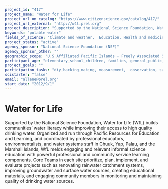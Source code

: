 ```yaml
---
project_id: "417"
project_name: "Water for Life"
project_url_on_catalog: "https://www.citizenscience.gov/catalog/417/"
project_url_external: "http://w4l.prel.org"
project_description: "Supported by the National Science Foundation, Water for Life (WfL) builds communities\u2019 water literacy while improving their access to high quality drinking water. Organized and run through Pacific Resources for Education and Learning, and coordinated by professional educators, environmentalists, and water systems staff in Chuuk, Yap, Palau, and the Marshall Islands, WfL melds engaging and relevant informal science education with powerful professional and community service learning components.  Core Teams in each site prioritize, plan, implement, and evaluate projects such as renovating rainwater catchment systems, improving groundwater and surface water sources, creating educational materials, and engaging community members in monitoring and maintaining quality of drinking water sources."
keywords: "potable water"
fields_of_science: "Climate and weather,  Education, Health and medicine"
project_status: "active"
agency_sponsor: "National Science Foundation (NSF)"
agency_sponsor_other: ""
geographic_scope: "U.S Affiliated Pacific Islands - Freely Associated States"
participant_age: "elementary_school_children, families, general_public, middle_school_children, teens"
project_goals: ""
participation_tasks: "diy_hacking_making, measurement,  observation, sample_analysis, specimen_sample_collection"
scistarter: "false"
email: "allene@prel.org"
start_date: "2012/9/1"
---
```


# Water for Life

Supported by the National Science Foundation, Water for Life (WfL) builds communities’ water literacy while improving their access to high quality drinking water. Organized and run through Pacific Resources for Education and Learning, and coordinated by professional educators, environmentalists, and water systems staff in Chuuk, Yap, Palau, and the Marshall Islands, WfL melds engaging and relevant informal science education with powerful professional and community service learning components.  Core Teams in each site prioritize, plan, implement, and evaluate projects such as renovating rainwater catchment systems, improving groundwater and surface water sources, creating educational materials, and engaging community members in monitoring and maintaining quality of drinking water sources.
